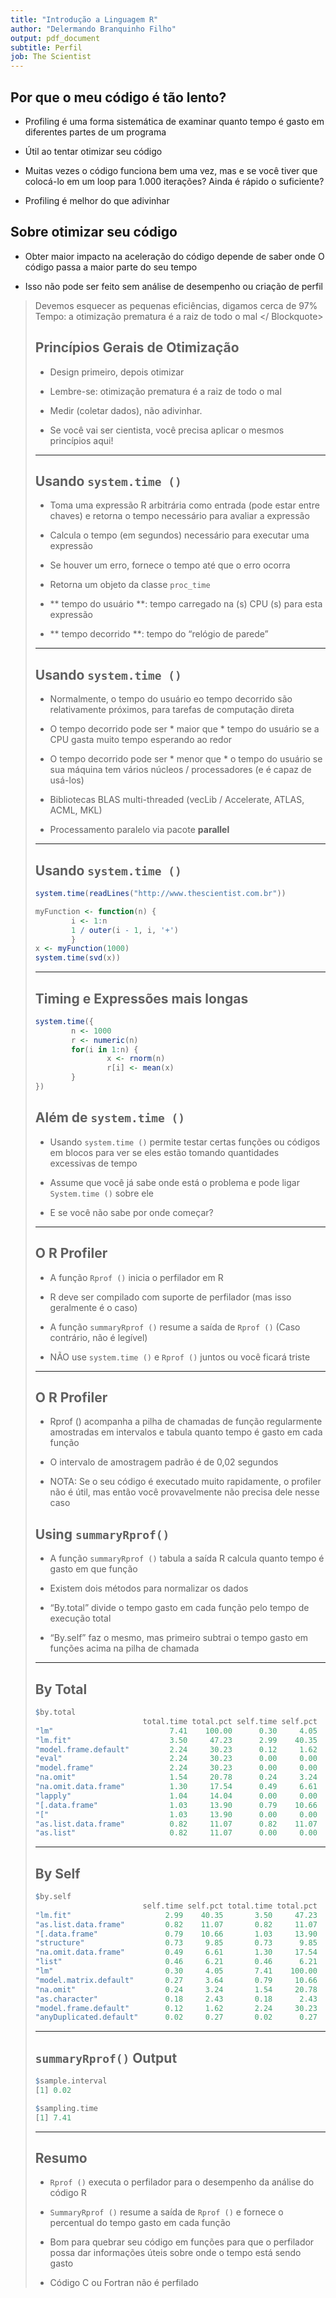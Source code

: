 ```yaml
---
title: "Introdução a Linguagem R"
author: "Delermando Branquinho Filho"
output: pdf_document
subtitle: Perfil
job: The Scientist
---
```

## Por que o meu código é tão lento?

* Profiling é uma forma sistemática de examinar quanto tempo é gasto em diferentes partes de um programa

* Útil ao tentar otimizar seu código

* Muitas vezes o código funciona bem uma vez, mas e se você tiver que colocá-lo em um loop para 1.000 iterações? Ainda é rápido o suficiente?

* Profiling é melhor do que adivinhar


## Sobre otimizar seu código


* Obter maior impacto na aceleração do código depende de saber onde
O código passa a maior parte do seu tempo

* Isso não pode ser feito sem análise de desempenho ou criação de perfil


<Blockquote>
Devemos esquecer as pequenas eficiências, digamos cerca de 97%
Tempo: a otimização prematura é a raiz de todo o mal
</ Blockquote>


## Princípios Gerais de Otimização

* Design primeiro, depois otimizar

* Lembre-se: otimização prematura é a raiz de todo o mal

* Medir (coletar dados), não adivinhar.

* Se você vai ser cientista, você precisa aplicar o mesmos princípios aqui!

---

## Usando `system.time ()`

* Toma uma expressão R arbitrária como entrada (pode estar entre chaves) e retorna o tempo necessário para avaliar a expressão

* Calcula o tempo (em segundos) necessário para executar uma expressão
- Se houver um erro, fornece o  tempo até que o erro ocorra

* Retorna um objeto da classe `proc_time`
- ** tempo do usuário **: tempo carregado na (s) CPU (s) para esta expressão
- ** tempo decorrido **: tempo do "relógio de parede"


---

## Usando `system.time ()`

* Normalmente, o tempo do usuário eo tempo decorrido são relativamente próximos, para tarefas de computação direta

* O tempo decorrido pode ser * maior que * tempo do usuário se a CPU gasta muito tempo esperando ao redor

* O tempo decorrido pode ser * menor que * o tempo do usuário se sua máquina tem vários núcleos / processadores (e é capaz de usá-los)
- Bibliotecas BLAS multi-threaded (vecLib / Accelerate, ATLAS, ACML, MKL)
- Processamento paralelo via pacote **parallel**

---

## Usando `system.time ()`


```r
system.time(readLines("http://www.thescientist.com.br"))

myFunction <- function(n) {
        i <- 1:n
        1 / outer(i - 1, i, '+')
        }
x <- myFunction(1000)
system.time(svd(x))
```

---

## Timing e Expressões mais longas

```r
system.time({
        n <- 1000
        r <- numeric(n)
        for(i in 1:n) {
                x <- rnorm(n)
                r[i] <- mean(x)
        }
})
```


## Além de `system.time ()`

* Usando `system.time ()` permite testar certas funções ou códigos em blocos para ver se eles estão tomando quantidades excessivas de tempo

* Assume que você já sabe onde está o problema e pode ligar `System.time ()` sobre ele

* E se você não sabe por onde começar?

---

## O R Profiler

* A função `Rprof ()` inicia o perfilador em R
- R deve ser compilado com suporte de perfilador (mas isso geralmente é o caso)

* A função `summaryRprof ()` resume a saída de `Rprof ()` (Caso contrário, não é legível)

* NÃO use `system.time ()` e `Rprof ()` juntos ou você ficará triste


---

## O R Profiler

* Rprof () acompanha a pilha de chamadas de função regularmente amostradas em intervalos e tabula quanto tempo é gasto em cada função

* O intervalo de amostragem padrão é de 0,02 segundos

* NOTA: Se o seu código é executado muito rapidamente, o profiler não é útil, mas então você provavelmente não precisa dele nesse caso


## Using `summaryRprof()`

* A função `summaryRprof ()` tabula a saída R calcula quanto tempo é gasto em que função

* Existem dois métodos para normalizar os dados

* "By.total" divide o tempo gasto em cada função pelo tempo de execução total

* "By.self" faz o mesmo, mas primeiro subtrai o tempo gasto em funções acima na pilha de chamada

---

## By Total

```r
$by.total
                        total.time total.pct self.time self.pct
"lm"                          7.41    100.00      0.30     4.05
"lm.fit"                      3.50     47.23      2.99    40.35
"model.frame.default"         2.24     30.23      0.12     1.62
"eval"                        2.24     30.23      0.00     0.00
"model.frame"                 2.24     30.23      0.00     0.00
"na.omit"                     1.54     20.78      0.24     3.24
"na.omit.data.frame"          1.30     17.54      0.49     6.61
"lapply"                      1.04     14.04      0.00     0.00
"[.data.frame"                1.03     13.90      0.79    10.66
"["                           1.03     13.90      0.00     0.00
"as.list.data.frame"          0.82     11.07      0.82    11.07
"as.list"                     0.82     11.07      0.00     0.00
```

---

## By Self

```r
$by.self
                        self.time self.pct total.time total.pct
"lm.fit"                     2.99    40.35       3.50     47.23
"as.list.data.frame"         0.82    11.07       0.82     11.07
"[.data.frame"               0.79    10.66       1.03     13.90
"structure"                  0.73     9.85       0.73      9.85
"na.omit.data.frame"         0.49     6.61       1.30     17.54
"list"                       0.46     6.21       0.46      6.21
"lm"                         0.30     4.05       7.41    100.00
"model.matrix.default"       0.27     3.64       0.79     10.66
"na.omit"                    0.24     3.24       1.54     20.78
"as.character"               0.18     2.43       0.18      2.43
"model.frame.default"        0.12     1.62       2.24     30.23
"anyDuplicated.default"      0.02     0.27       0.02      0.27
```

---

## `summaryRprof()` Output

```r
$sample.interval
[1] 0.02

$sampling.time
[1] 7.41
```

---

## Resumo

* `Rprof ()` executa o perfilador para o desempenho da análise do código R

* `SummaryRprof ()` resume a saída de `Rprof ()` e fornece o percentual do tempo gasto em cada função

* Bom para quebrar seu código em funções para que o perfilador possa dar informações úteis sobre onde o tempo está sendo gasto

* Código C ou Fortran não é perfilado

